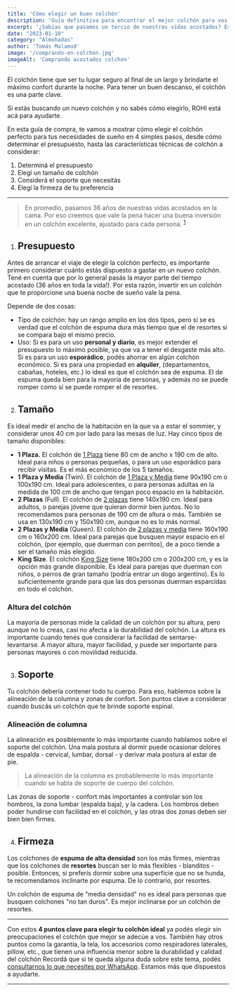 ```yaml
---
title: 'Cómo elegir un buen colchón'
description: 'Guía definitiva para encontrar el mejor colchón para vos.'
excerpt: '¿Sabías que pasamos un tercio de nuestras vidas acostados? Esta es la guía definitiva para elegir un colchón ideal para vos, traído de la mano de ROHI Sommiers.'
date: "2023-01-10" 
category: "Almohadas"
author: 'Tomás Malamud'
image: '/comprando-en-colchon.jpg'
imageAlt: 'Comprando acostados colchón'
---
```


El colchón tiene que ser tu lugar seguro al final de un largo y brindarte el máximo confort durante la noche. Para tener un buen descanso, el colchón es una parte clave.

Si estás buscando un nuevo colchón y no sabés cómo elegirlo, ROHI está acá para ayudarte.

En esta guía de compra, te vamos a mostrar cómo elegir el colchón perfecto para tus necesidades de sueño en 4 simples pasos, desde cómo determinar el presupuesto, hasta las características técnicas de colchón a considerar:

1. Determiná el presupuesto
2. Elegí un tamaño de colchón
3. Considerá el soporte que necesitás
4. Elegí la firmeza de tu preferencia


---

> En promedio, pasamos 36 años de nuestras vidas acostados en la cama. Por eso creemos que vale la pena hacer una buena inversión en un colchón excelente, ajustado para cada persona. <sup>[1](https://swns-research.medium.com/study-americans-spend-nearly-half-their-lives-lying-in-bed-557f57bfeb43)</sup>

1. ## Presupuesto

Antes de arrancar el viaje de elegir la colchón perfecto, es importante primero considerar cuánto estás dispuesto a gastar en un nuevo colchón. Tené en cuenta que por lo general pasás la mayor parte del tiempo acostado (36 años en toda la vida!). Por esta razón, invertir en un colchón que te proporcione una buena noche de sueño vale la pena.

Depende de dos cosas:
- Tipo de colchón: hay un rango amplio en los dos tipos, pero sí se es verdad que el colchón de espuma dura más tiempo que el de resortes si se compara bajo el mismo precio.
- Uso: Si es para un uso **personal y diario**, es mejor extender el presupuesto lo máximo posible, ya que va a tener el desgaste más alto. Si es para un uso **esporádico**, podés ahorrar en algún colchón económico. Si es para una propiedad en **alquiler**, (departamentos, cabañas, hoteles, etc.) lo ideal es que el colchón sea de espuma. El de espuma queda bien para la mayoría de personas, y además no se puede romper como sí se puede romper el de resortes.

2. ## Tamaño

Es ideal medir el ancho de la habitación en la que va a estar el sommier, y considerar unos 40 cm por lado para las mesas de luz. Hay cinco tipos de tamaño disponibles:

- **1 Plaza.** El colchón de [1 Plaza](https://www.rohisommiers.com/colchones/1-plaza/) tiene 80 cm de ancho x 190 cm de alto. Ideal para niños o personas pequeñas, o para un uso esporádico para recibir visitas. Es el más económico de los 5 tamaños.
- **1 Plaza y Media** (Twin). El colchón de [1 Plaza y Media](https://www.rohisommiers.com/colchones/1-plaza-y-media/) tiene 90x190 cm o 100x190 cm. Ideal para adolescentes, o para personas adultas en la medida de 100 cm de ancho que tengan poco espacio en la habitación.
- **2 Plazas** (Full). El colchón de [2 plazas](https://www.rohisommiers.com/colchones/2-plazas/) tiene 140x190 cm. Ideal para adultos, o parejas jóvene que quieran dormir bien juntos. No lo recomendamos para personas de 190 cm de altura o más. También se usa en 130x190 cm y 150x190 cm, aunque no es lo más normal.
- **2 Plazas y Media** (Queen). El colchón de [2 plazas y media](https://www.rohisommiers.com/colchones/2-plazas-y-media-queen/) tiene 160x190 cm o 160x200 cm. Ideal para parejas que busquen mayor espacio en el colchón, (por ejemplo, que duerman con perritos), de a poco tiende a ser el tamaño más elegido.
- **King Size**. El colchón [King Size](https://www.rohisommiers.com/colchones/king-size/) tiene 180x200 cm o 200x200 cm, y es la opción más grande disponible. Es ideal para parejas que duerman con niños, o perros de gran tamaño (podría entrar un dogo argentino). Es lo suficientemente grande para que las dos personas duerman esparcidas en todo el colchón.

### Altura del colchón

La mayoría de personas mide la calidad de un colchón por su altura, pero aunque no lo creas, casi no afecta a la durabilidad del colchón. La altura es importante cuando tenés que considerar la facilidad de sentarse-levantarse. A mayor altura, mayor facilidad, y puede ser importante para personas mayores o con movilidad reducida.

3. ## Soporte

Tu colchón debería contener todo tu cuerpo. Para eso, hablemos sobre la alineación de la columna y zonas de confort. Son puntos clave a considerar cuando buscás un colchón que te brinde soporte espinal. 

### Alineación de columna

La alineación es posiblemente lo más importante cuando hablamos sobre el soporte del colchón. Una mala postura al dormir puede ocasionar dolores de espalda - cervical, lumbar, dorsal - y derivar mala postura al estar de pie.

> La alineación de la columna es probablemente lo más importante cuando se habla de soporte de cuerpo del colchón.

Las zonas de soporte - confort más importantes a controlar son los hombros, la zona lumbar (espalda baja), y la cadera. Los hombros deben poder hundirse con facilidad en el colchón, y las otras dos zonas deben ser bien bien firmes.

4. ## Firmeza

Los colchones de **espuma de alta densidad** son los más firmes, mientras que los colchones de **resortes** buscan ser lo más flexibles - blanditos - posible. Entonces, si preferís dormir sobre una superficie que no se hunda, te recomendamos inclinarte por espuma. De lo contrario, por resortes. 

Un colchón de espuma de "media densidad" no es ideal para personas que busquen colchones "no tan duros". Es mejor inclinarse por un colchón de resortes.

---

Con estos **4 puntos clave para elegir tu colchón ideal** ya podés elegir sin preocupaciones el colchón que mejor se adecúe a vos. También hay otros puntos como la garantía, la tela, los accesorios como respiradores laterales, pillow, etc., que tienen una influencia menor sobre la durabilidad y calidad del colchón
Recordá que si te queda alguna duda sobre este tema, podés [consultarnos lo que necesites por WhatsApp](https://wa.me/543541207493). Estamos más que dispuestos a ayudarte.

---

[^1]: 


